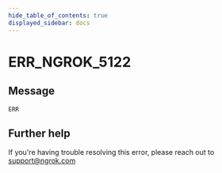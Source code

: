 ```yaml
---
hide_table_of_contents: true
displayed_sidebar: docs
---
```



# ERR_NGROK_5122

## Message

`ERR`

<ErrorDetails error="err_ngrok_5122" />

## Further help

If you're having trouble resolving this error, please reach out to [support@ngrok.com](mailto:support@ngrok.com?subject=Help%20with%20ERR_NGROK_5122)
